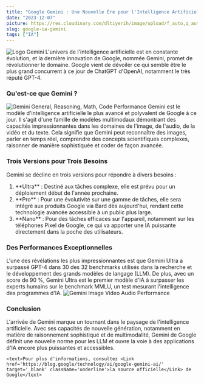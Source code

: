 ```yaml
---
title: "Google Gemini : Une Nouvelle Ère pour l'Intelligence Artificielle"
date: "2023-12-07"
picture: https://res.cloudinary.com/dltiyerih/image/upload/f_auto,q_auto/vlpksefyo5hqxnuc8zgs
slug: google-ia-gemini
tags: ["IA"]
---
```


<picture className='w-full flex justify-center'>
  <Image
    src='https://storage.googleapis.com/gweb-uniblog-publish-prod/images/final_keyword_header.width-1200.format-webp.webp'
    alt='Logo Gemini'
    width={400}
    height={400}
  />
</picture>

<text>
  L'univers de l'intelligence artificielle est en constante évolution, et la
  dernière innovation de Google, nommée Gemini, promet de révolutionner le
  domaine. Google vient de dévoiler ce qui semble être le plus grand concurrent
  à ce jour de ChatGPT d'OpenAI, notamment le très réputé GPT-4.
</text>

<h3>Qu'est-ce que Gemini ?</h3>

<picture className='w-full flex justify-center'>
  <Image
    src='https://storage.googleapis.com/gweb-uniblog-publish-prod/original_images/gemini_final_text_table_bigger_font_amendment_lines.gif'
    alt='Gemini General, Reasoning, Math, Code Performance'
    width={800}
    height={400}
  />
</picture>

<text>
  Gemini est le modèle d'intelligence artificielle le plus avancé et polyvalent
  de Google à ce jour. Il s'agit d'une famille de modèles multimodaux démontrant
  des capacités impressionnantes dans les domaines de l'image, de l'audio, de la
  vidéo et du texte. Cela signifie que Gemini peut reconnaître des images,
  parler en temps réel, comprendre des concepts scientifiques complexes,
  raisonner de manière sophistiquée et coder de façon avancée.
</text>

<h3>Trois Versions pour Trois Besoins</h3>

<text>
  Gemini se décline en trois versions pour répondre à divers besoins :
</text>

<ol className='list-decimal'>
  <li>
    **Ultra** : Destiné aux tâches complexe, elle est prévu pour un déploiement
    début de l'année prochaine.
  </li>
  <li>
    **Pro** : Pour une évolutivité sur une gamme de tâches, elle sera intégré
    aux produits Google via Bard dès aujourd'hui, rendant cette technologie
    avancée accessible à un public plus large.
  </li>
  <li>
    **Nano** : Pour des tâches efficaces sur l'appareil, notamment sur les
    téléphones Pixel de Google, ce qui va apporter une IA puissante directement
    dans la poche des utilisateurs.
  </li>
</ol>

<h3>Des Performances Exceptionnelles</h3>

<text>
  L'une des révélations les plus impressionnantes est que Gemini Ultra a
  surpassé GPT-4 dans 30 des 32 benchmarks utilisés dans la recherche et le
  développement des grands modèles de langage (LLM). De plus, avec un score de
  90 %, Gemini Ultra est le premier modèle d'IA à surpasser les experts humains
  sur le benchmark MMLU, un test mesurant l'intelligence des programmes d'IA.
</text>

<picture className='w-full flex justify-center'>
  <Image
    src='https://storage.googleapis.com/gweb-uniblog-publish-prod/original_images/gemini_final_multimodal_table_bigger_font_amendment_lines.gif'
    alt='Gemini Image Video Audio Performance'
    width={800}
    height={400}
  />
</picture>

<h3>Conclusion</h3>

<text>
  L'arrivée de Gemini marque un tournant dans le paysage de l'intelligence
  artificielle. Avec ses capacités de nouvelle génération, notamment en matière
  de raisonnement sophistiqué et de multimodalité, Gemini de Google définit une
  nouvelle norme pour les LLM et ouvre la voie à des applications d'IA encore
  plus puissantes et accessibles.
</text>

    <text>Pour plus d'informations, consultez <Link href='https://blog.google/technology/ai/google-gemini-ai/' target='_blank' className='underline'>la source officielle</Link> de Google</text>
